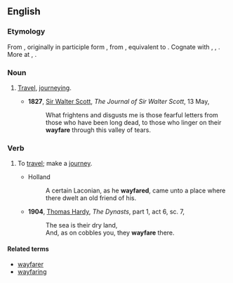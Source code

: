 ==English==

===Etymology===
From {{etyl|enm|en}} {{m|enm|weyfaren}}, originally in participle form {{m|enm|weyfarand}}, from {{etyl|ang|en}} {{m|ang|weġfarende||wayfaring}}, equivalent to {{compound|way|faring|lang=en}}. Cognate with {{cog|da|vejfarende||wayfaring}}, {{cog|sv|vägfarande|}}, {{cog|is|vegfarandi||wayfaring}}. More at {{l|en|way}}, {{l|en|fare}}.

===Noun===
{{en-noun|-}}

# {{lb|en|archaic}} [[travel|Travel]], [[journeying]].
#* '''1827''', [[w:Sir_Walter_Scott|Sir Walter Scott]], ''The Journal of Sir Walter Scott'', 13 May,
#*: What frightens and disgusts me is those fearful letters from those who have been long dead, to those who linger on their '''wayfare''' through this valley of tears.

===Verb===
{{en-verb|wayfares|wayfaring|wayfore|past2=wayfared|wayfaren|past_ptc2=wayfared}}

# {{lb|en|intransitive|archaic}} To [[travel]]; make a [[journey]].
#* Holland
#*: A certain Laconian, as he '''wayfared''', came unto a place where there dwelt an old friend of his.
#* '''1904''', [[w:Thomas_Hardy|Thomas Hardy]], ''The Dynasts'', part 1, act 6, sc. 7,
#*: The sea is their dry land,
#*: And, as on cobbles you, they '''wayfare''' there.

====Related terms====
* [[wayfarer]]
* [[wayfaring]]